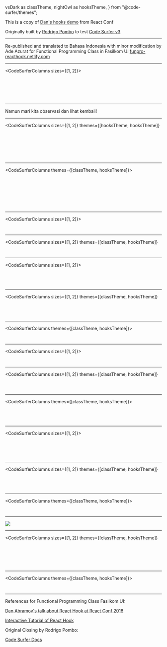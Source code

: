   vsDark as classTheme,
  nightOwl as hooksTheme,
} from "@code-surfer/themes";



<Head>
  <title>React Hooks Intro</title>
</Head>

This is a copy of [Dan's hooks demo](https://youtu.be/dpw9EHDh2bM?t=1051) from React Conf

Originally built by [Rodrigo Pombo](https://github.com/pomber/react-conf-2018-hooks-demo) to test [Code Surfer v3](https://codesurfer.pomb.us/)

---

Re-published and translated to Bahasa Indonesia with minor modification by Ade Azurat for Functional Programming Class in Fasilkom UI
[funpro-reacthook.netlify.com](https://funpro-reacthook.netlify.com/)

---

<CodeSurferColumns sizes={[1, 2]}>
  
<Step subtitle="Ini sebuah Komponen React sederhana">
  
<GreetingLoader />

```jsx file=./src/greeting.1.1.js
```

</Step>

<Step subtitle="Kita ingin membuat 'name' dapat diedit">
    
<GreetingLoader />

```jsx 7 file=./src/greeting.1.1.js
```

</Step>
  
<Step subtitle="maka, kita menjadikannya sebagai class">
    
<GreetingLoader version="class.1.1" />

```jsx file=./src/greeting.class.1.1.js
```

</Step>

<Step subtitle="menambahkan state">

<GreetingLoader version="class.1.2" />

```jsx file=./src/greeting.class.1.2.js
```

</Step>

<Step subtitle="dan menambahkan sebuah handler perubahan yang memanggil setState">

<GreetingLoader version="class.1.3" />

```jsx 10:12,15:17,25 file=./src/greeting.class.1.3.js
```

</Step>

<Step subtitle="sekarang sudah berhasil dan kita bisa mengedit 'name'">

<GreetingLoader version="class.1.3" />

```jsx 1:31 file=./src/greeting.class.1.3.js
```

</Step>

</CodeSurferColumns>

---

Namun mari kita observasi dan lihat kembali!

---

<CodeSurferColumns
  sizes={[1, 2]}
  themes={[hooksTheme, hooksTheme]}
>

<Step subtitle="bagaimana bila kita tidak harus membuat class untuk memanfaatkan state?">

<GreetingLoader theme={hooksTheme} />

```jsx file=./src/greeting.1.1.js
```

</Step>

<Step subtitle="kita ini menampilkan (render) form input dengan 'name' sebagai value ">

<GreetingLoader theme={hooksTheme} />

```jsx 5,10 file=./src/greeting.hooks.1.1.js
```

</Step>

<Step subtitle="kita belum tahu dari mana value 'name' didapati, kita akan lengkapi nanti">

<GreetingLoader theme={hooksTheme} />

```jsx 5 file=./src/greeting.hooks.1.1.js
```

</Step>

<Step subtitle="kita juga harus dapat mengupdate 'name' ketika input berubah">

<GreetingLoader theme={hooksTheme} />

```jsx 6,8:10,15[29:55] file=./src/greeting.hooks.1.2.js
```

</Step>

<Step subtitle="'name' dan 'setName' cukup berhubungan, mari kita kumpulkan">

<GreetingLoader theme={hooksTheme} />

```jsx 5:6 file=./src/greeting.hooks.1.2.js
```

</Step>

<Step subtitle="dari mana kita mendapati 'name' dan 'setName'?">

<GreetingLoader theme={hooksTheme} />

```jsx  file=./src/greeting.hooks.1.3.js
```

</Step>

<Step subtitle="bagaimana jika kita dapat memanfaatkan  **use** state dari React?">

<GreetingLoader version="hooks.1.4" theme={hooksTheme} />

```jsx 1[15:40],5 file=./src/greeting.hooks.1.4.js
```

</Step>

</CodeSurferColumns>

---

<CodeSurferColumns themes={[classTheme, hooksTheme]}>

<Step>

```jsx file=./src/greeting.class.1.3.js title="Sebelum" subtitle="Sebuah class component dengan state"
```

```jsx file=./src/greeting.hooks.1.4.js title="Sesudah" subtitle="Sebuah function component dengan state"
```

</Step>

<Step>

```jsx 7:9 file=./src/greeting.class.1.3.js title="Sebelum" subtitle="state harus berupa object"
```

```jsx 5 file=./src/greeting.hooks.1.4.js title="Sesudah" subtitle="state bisa apa saja"
```

</Step>

<Step>

```jsx 7:12,16,24 file=./src/greeting.class.1.3.js title="Sebelum" subtitle="baca dan update state dengan this.state dan this.setState"
```

```jsx 5,8,14[16:27] file=./src/greeting.hooks.1.4.js title="Sesudah" subtitle="the state dan the setter hanyalah variables dalam function"
```

</Step>

<Step subtitle="Apakah useState sebenarnya? useState adalah hook, sebuah function dari React yang mengizinkan kita terhubung dengan React features dari function components">

```jsx 1[100],31[100] file=./src/greeting.class.1.3.js title="Sebelum"
```

```jsx 1[1:7,15:40],5 file=./src/greeting.hooks.1.4.js title="Sesudah"
```

</Step>

</CodeSurferColumns>

---

<CodeSurferColumns sizes={[1, 2]}>

<Step subtitle="Sekarang kita ingin menambahkan field kedua untuk surname">

<GreetingLoader version="class.1.3" />

```jsx file=./src/greeting.class.1.3.js
```

</Step>

<Step subtitle="maka kita tambahkan ket ke state dan mereplikasi kerangka codenya">

<GreetingLoader version="class.2.1" />

```jsx file=./src/greeting.class.2.1.js
```

</Step>

</CodeSurferColumns>

---

<CodeSurferColumns
  sizes={[1, 2]}
  themes={[classTheme, hooksTheme]}
>

<Step subtitle="Mari lakukan lagi dengan hooks">

<GreetingLoader version="hooks.1.4" theme={hooksTheme} />

```jsx file=./src/greeting.hooks.1.4.js
```

</Step>

<Step subtitle="kita sudah mendeklarasikan state kedua untuk surname dan menampilkannya">

<GreetingLoader version="hooks.2.1" theme={hooksTheme} />

```jsx file=./src/greeting.hooks.2.1.js
```

</Step>

</CodeSurferColumns>

---

<CodeSurferColumns sizes={[1, 2]}>

<Step subtitle="Mari membaca data dari 'context'">

<GreetingLoader version="class.2.1" />

```jsx file=./src/greeting.class.2.1.js
```

</Step>

<Step subtitle="pertama kita import context dari sebuah berkas">

<GreetingLoader version="class.3.1" />

```jsx file=./src/greeting.class.3.1.js
```

</Step>

<Step subtitle="kita dapatkan theme dari context render prop API">

<GreetingLoader version="class.3.2" />

```jsx 30,31,32[20:37],46,47 file=./src/greeting.class.3.2.js
```

</Step>

<Step subtitle="dan kita lakukan yang sama untuk locale">

<GreetingLoader version="class.3.3" />

```jsx file=./src/greeting.class.3.3.js
```

</Step>

</CodeSurferColumns>

---

<CodeSurferColumns
  sizes={[1, 2]}
  themes={[classTheme, hooksTheme]}
>

<Step subtitle="Apakah kita bisa lakukan yang sama atau lebih dengan hooks?">

<GreetingLoader version="hooks.2.1" theme={hooksTheme} />

```jsx file=./src/greeting.hooks.2.1.js
```

</Step>

<Step subtitle="kita import useContext dari React">

<GreetingLoader version="hooks.3.1" theme={hooksTheme} />

```jsx 1[27:37,40:52],3 file=./src/greeting.hooks.3.1.js
```

</Step>

<Step subtitle="kita bisa mengambil theme dan memonitor perubahannya menggunakan hook">

<GreetingLoader version="hooks.3.2" theme={hooksTheme} />

```jsx 8,19[14:30] file=./src/greeting.hooks.3.2.js
```

</Step>

<Step subtitle="">

<GreetingLoader version="hooks.3.3" theme={hooksTheme} />

```jsx file=./src/greeting.hooks.3.3.js
```

</Step>

</CodeSurferColumns>

---

<CodeSurferColumns themes={[classTheme, hooksTheme]}>

<Step subtitle="Dengan context, kita terhindar dari membungkus (wrapper) render prop. Kode lebih bersih.">

```jsx 30,31,45,46,48,49,51,52 file=./src/greeting.class.3.3.js title="Sebelum"
```

```jsx 8,9 file=./src/greeting.hooks.3.3.js title="Sesudah"
```

</Step>

</CodeSurferColumns>

---

<CodeSurferColumns sizes={[1, 2]}>

<Step subtitle="Mari ubah document title menggunakan lifecycle methods">

<GreetingLoader version="class.3.3" />

```jsx file=./src/greeting.class.3.3.js
```

</Step>

<Step subtitle="kita perlu mengimplementasi componentDidMount dan componentDidUpdate">

<GreetingLoader version="class.4.1" />

```jsx file=./src/greeting.class.4.1.js
```

</Step>

</CodeSurferColumns>

---

<CodeSurferColumns
  sizes={[1, 2]}
  themes={[classTheme, hooksTheme]}
>

<Step subtitle="Bagaimana melakukannya dengan hooks?">

<GreetingLoader version="hooks.3.3" theme={hooksTheme} />

```jsx file=./src/greeting.hooks.3.3.js
```

</Step>

<Step subtitle="kita manfaatkan useEffect hook">

<GreetingLoader version="hooks.4.1" theme={hooksTheme} />

```jsx 1,4,5 file=./src/greeting.hooks.4.1.js
```

</Step>

<Step subtitle="kita berikan sebuah function yang dijalakan setiap update dan awal render">

<GreetingLoader version="hooks.4.2" theme={hooksTheme} />

```jsx file=./src/greeting.hooks.4.2.js
```

</Step>

</CodeSurferColumns>

---

<CodeSurferColumns themes={[classTheme, hooksTheme]}>

<Step>

```jsx 20:28 file=./src/greeting.class.4.1.js title="Sebelum" subtitle="Perlu duplikasi lifecycle methods untuk mount dan update"
```

```jsx 15:17 file=./src/greeting.hooks.4.2.js title="Sesudah"
```

</Step>

<Step>

```jsx 20:28 file=./src/greeting.class.4.1.js title="Sebelum" subtitle="menggunakan this.state untuk mengakses state"
```

```jsx 15:17 file=./src/greeting.hooks.4.2.js title="Sesudah" subtitle="effect berada dalam function component, jadi kita bisa menggunakan variables dalam function component"
```

</Step>

</CodeSurferColumns>

---

<CodeSurferColumns sizes={[1, 2]}>

<Step subtitle="Sekarang kita ingin memonitor ukuran window saat resize">

<GreetingLoader version="class.4.1" />

```jsx file=./src/greeting.class.4.1.js
```

</Step>

<Step subtitle="kita tambahkan ukuran lebar window pada state">

<GreetingLoader version="class.5.1" />

```jsx file=./src/greeting.class.5.1.js
```

</Step>

<Step subtitle="tambah row label untuk menampilkannya">

<GreetingLoader version="class.5.2" />

```jsx file=./src/greeting.class.5.2.js
```

</Step>

<Step subtitle="tambahkan listener saat componentDidMount">

<GreetingLoader version="class.5.3" />

```jsx file=./src/greeting.class.5.3.js
```

</Step>

<Step subtitle="dan menghapus listener sebelum componentWillUnmount">

<GreetingLoader version="class.5.4" />

```jsx file=./src/greeting.class.5.4.js
```

</Step>

</CodeSurferColumns>

---

<CodeSurferColumns
  sizes={[1, 2]}
  themes={[classTheme, hooksTheme]}
>

<Step subtitle="Mari perhatikan cara melakukannya dengan hooks">

<GreetingLoader version="hooks.4.2" theme={hooksTheme} />

```jsx file=./src/greeting.hooks.4.2.js
```

</Step>

<Step subtitle="pertama kita gunakan sebuah state baru untuk width">

<GreetingLoader version="hooks.5.1" theme={hooksTheme} />

```jsx file=./src/greeting.hooks.5.1.js
```

</Step>

<Step subtitle="kemudian gunakan effect kedua untuk handle resize">

<GreetingLoader version="hooks.5.2" theme={hooksTheme} />

```jsx file=./src/greeting.hooks.5.2.js
```

</Step>

<Step subtitle="kita siapkan fungsi untuk memhapusnya ditempat yang sama dengan cara mereturn fungsi tersebut">

<GreetingLoader version="hooks.5.3" theme={hooksTheme} />

```jsx 20,23:26 file=./src/greeting.hooks.5.3.js
```

</Step>

</CodeSurferColumns>

---

<CodeSurferColumns themes={[classTheme, hooksTheme]}>

<Step>

```jsx 22:35 file=./src/greeting.class.5.4.js title="Sebelum" subtitle="logika dari effect yang berbeda jadi bercampur dan terpisahkan pada method yang berbeda"
```

```jsx 15:17,20:26 file=./src/greeting.hooks.5.3.js title="Sesudah" subtitle="Kode dipisahkan sesuai dengan kebutuhan bisnisnya, bukan karena waktu dieksekusi. Separation of Concern!"
```

</Step>

</CodeSurferColumns>

---

<Image src={onemorething} />

---

<CodeSurferColumns
  sizes={[1, 2]}
  themes={[classTheme, hooksTheme]}
>

<Step subtitle="function ini menjadi makin panjang">

<GreetingLoader version="hooks.5.3" theme={hooksTheme} />

```jsx 1:51 file=./src/greeting.hooks.5.3.js
```

</Step>

<Step subtitle="hook calls hanyalah pemanggilan function">

<GreetingLoader version="hooks.5.3" theme={hooksTheme} />

```jsx 19:26 file=./src/greeting.hooks.5.3.js
```

</Step>

<Step subtitle="maka kita bisa ekstraksikan keluar">

<GreetingLoader version="hooks.6.1" theme={hooksTheme} />

```jsx file=./src/greeting.hooks.6.1.js
```

</Step>

<Step subtitle="">

<GreetingLoader version="hooks.6.2" theme={hooksTheme} />

```jsx file=./src/greeting.hooks.6.2.js
```

</Step>

<Step subtitle="kita bisa juga kurang duplikasi dengan modularitas fungsi generik">

<GreetingLoader version="hooks.6.2" theme={hooksTheme} />

```jsx 10,11,17:23,28,31:34 file=./src/greeting.hooks.6.2.js
```

</Step>

<Step subtitle="">

<GreetingLoader version="hooks.6.3" theme={hooksTheme} />

```jsx 10,11,20,23,31:40 file=./src/greeting.hooks.6.3.js
```

</Step>

</CodeSurferColumns>

---

<CodeSurferColumns themes={[classTheme, hooksTheme]}>

<Step>

```jsx 5:77 file=./src/greeting.class.5.4.js
```

```jsx 9:58 file=./src/greeting.hooks.6.3.js
```

</Step>

</CodeSurferColumns>

---
References for Functional Programming Class Fasilkom UI:

[Dan Abramov's talk about React Hook at React Conf 2018](https://youtu.be/dpw9EHDh2bM)

[Interactive Tutorial of React Hook](https://www.telerik.com/kendo-react-ui/react-hooks-guide/#toc-what-we-will-learn)

Original Closing by Rodrigo Pombo:

[Code Surfer Docs](https://codesurfer.pomb.us/)

